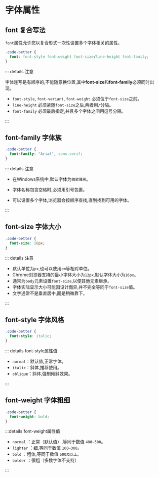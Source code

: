 # 字体属性

## font 复合写法

`font`属性允许您以复合形式一次性设置多个字体相关的属性。

```css
.code-better {
  font: font-style font-weight font-size/line-height font-family;
}
```

::: details 注意

字体连写是有顺序的,不能随意换位置,其中**font-size**和**font-family**必须同时出现。

- `font-style`, `font-variant`, `font-weight` 必须位于`font-size`之前。
- `line-height` 必须紧随`font-size`之后,两者用`/`分隔。
- `font-family` 必须最后指定,并且多个字体之间用逗号分隔。

:::

## font-family 字体族

```css {2}
.code-better {
  font-family: "Arial", sans-serif;
}
```

::: details 注意

- 在Windows系统中,默认字体为`微软雅黑`。

- 字体名称包含空格时,必须用引号包裹。
- 可以设置多个字体,浏览器会按顺序查找,直到找到可用的字体。

:::

## font-size 字体大小

```css {2}
.code-better {
  font-size: 16px;
}
```

::: details 注意

- 默认单位为`px`,也可以使用`em`等相对单位。
- Chrome浏览器支持的最小字体大小为`12px`,默认字体大小为`16px`。
- 通常为`body`元素设置`font-size`,以便其他元素继承。
- 字体实际显示大小可能因设计而异,并不完全等同于`font-size`值。
- 文字通常不是垂直居中,而是稍微靠下。

:::



## font-style 字体风格

```css {2}
.code-better {
  font-style: italic;
}
```

::: details font-style属性值

- `normal`：默认值,正常字体。
- `italic`：斜体,推荐使用。
- `oblique`：斜体,强制倾斜效果。 

:::

## font-weight 字体粗细

```css {2}
.code-better {
  font-weight: bold;
}
```

:::details font-weight属性值

- `normal` ：正常（默认值）,等同于数值 `400~500`。
- `lighter` ：细,等同于数值 `100~300`。
- `bold` ：粗体,等同于数值 `600及以上`。
- `bolder` ：很粗（多数字体不支持）

:::

